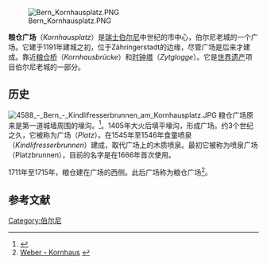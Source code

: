 [[File:Bern_Kornhausplatz.PNG|thumb]]

'''粮仓广场'''（''Kornhausplatz''）是[[瑞士|瑞士]][[伯尔尼|伯尔尼]]中世纪的市中心，伯尔尼老城的一个广场。它建于1191年建城之初，位于Zähringerstadt的边缘，尽管广场是后来才建成。靠近[[粮仓桥|粮仓桥]]（''Kornhausbrücke''）和[[时钟塔|时钟塔]]（''Zytglogge''）。它是[[世界遗产|世界遗产]]项目伯尔尼老城的一部分。

==历史== 

[[File:4588_-_Bern_-_Kindlifresserbrunnen_am_Kornhausplatz.JPG|thumb]]
粮仓广场原来是第一道城墙周围的壕沟。<ref name=Weber>{{cite book |title= Historisch-topographisches Lexikon der Stadt Bern |last= Weber |first= Berchtold |year= 1976 |url= http://www.digibern.ch/weber/weber_k.html#Kornhausplatz Kornhausplatz |accessdate= 22 February 2010 |deadurl= yes |archiveurl= https://web.archive.org/web/20090425180751/http://www.digibern.ch/weber/weber_k.html#Kornhausplatz |archivedate= 2009年4月25日 }}{{de_icon}}</ref>。1405年大火后填平壕沟，形成广场。约3个世纪之久，它被称为广场（''Platz''）。在1545年至1546年食童喷泉（''Kindlifresserbrunnen''）建成，取代广场上的木质喷泉。最初它被称为喷泉广场（Platzbrunnen），目前的名字是在1666年首次使用。

1711年至1715年，粮仓建在广场的西侧。此后广场称为粮仓广场<ref>[http://www.digibern.ch/weber/weber_k.html#Kornhaus Weber - Kornhaus] {{webarchive|url=https://web.archive.org/web/20090425180751/http://www.digibern.ch/weber/weber_k.html |date=2009-04-25 }}</ref>。

==参考文献==
{{reflist}}
{{伯尔尼老城}}
{{coord|46|56|54.67|N|7|26|50.99|E|region:CH|display=title}}

{{DEFAULTSORT:Kornhausplatz}}
[[Category:伯尔尼|Category:伯尔尼]]